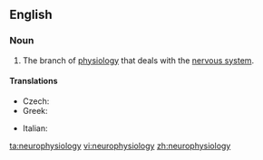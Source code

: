 ==English==
{{wikipedia}}
===Noun===
{{en-noun|-}}

# {{context|physiology|neuroscience}} The branch of [[physiology]] that deals with the [[nervous system]].

====Translations====
{{trans-top|branch of physiology that deals with the nervous system}}
* Czech: {{t-|cs|neurofyziologie|f}}
* Greek: {{t|el|νευροφυσιολογία|f|tr=nevrofisiología|sc=Grek}}
{{trans-mid}}
* Italian: {{t|it|neurofisiologia|f}}
{{trans-bottom}}

[[ta:neurophysiology]]
[[vi:neurophysiology]]
[[zh:neurophysiology]]